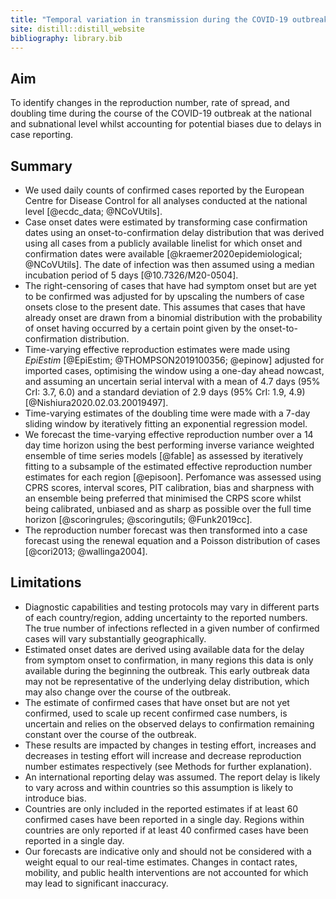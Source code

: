 ```yaml
---
title: "Temporal variation in transmission during the COVID-19 outbreak"
site: distill::distill_website
bibliography: library.bib
---
```



## Aim

To identify changes in the reproduction number, rate of spread, and doubling time during the course of the COVID-19 outbreak at the national and subnational level whilst accounting for potential biases due to delays in case reporting.


## Summary

* We used daily counts of confirmed cases reported by the European Centre for Disease Control for all analyses conducted at the national level [@ecdc_data; @NCoVUtils].
*	Case onset dates were estimated by transforming case confirmation dates using an onset-to-confirmation delay distribution that was derived using all cases from a publicly available linelist for which onset and confirmation dates were available [@kraemer2020epidemiological; @NCoVUtils]. The date of infection was then assumed using a median incubation period of 5 days [@10.7326/M20-0504].
* The right-censoring of cases that have had symptom onset but are yet to be confirmed was adjusted for by upscaling the numbers of case onsets close to the present date. This assumes that cases that have already onset are drawn from a binomial distribution with the probability of onset having occurred by a certain point given by the onset-to-confirmation distribution.
* Time-varying effective reproduction estimates were made using *EpiEstim* [@EpiEstim; @THOMPSON2019100356; @epinow] adjusted for imported cases, optimising the window using a one-day ahead nowcast, and assuming an uncertain serial interval with a mean of 4.7 days (95% CrI: 3.7, 6.0) and a standard deviation of 2.9 days (95% CrI: 1.9, 4.9) [@Nishiura2020.02.03.20019497].
* Time-varying estimates of the doubling time were made with a 7-day sliding window by iteratively fitting an exponential regression model.
* We forecast the time-varying effective reproduction number over a 14 day time horizon using the best performing inverse variance weighted ensemble of time series models [@fable] as assessed by iteratively fitting to a subsample of the estimated effective reproduction number estimates for each region [@episoon]. Perfomance was assessed using CPRS scores, interval scores, PIT calibration, bias and sharpness with an ensemble being preferred that minimised the CRPS score whilst being calibrated, unbiased and as sharp as possible over the full time horizon [@scoringrules; @scoringutils; @Funk2019cc]. 
* The reproduction number forecast was then transformed into a case forecast using the renewal equation and a Poisson distribution of cases [@cori2013; @wallinga2004]. 

## Limitations

* Diagnostic capabilities and testing protocols may vary in different parts of each country/region, adding uncertainty to the reported numbers. The true number of infections reflected in a given number of confirmed cases will vary substantially geographically.
* Estimated onset dates are derived using available data for the delay from symptom onset to confirmation, in many regions this data is only available during the beginning the outbreak. This early outbreak data may not be representative of the underlying delay distribution, which may also change over the course of the outbreak.
* The estimate of confirmed cases that have onset but are not yet confirmed, used to scale up recent confirmed case numbers, is uncertain and relies on the observed delays to confirmation remaining constant over the course of the outbreak.
* These results are impacted by changes in testing effort, increases and decreases in testing effort will increase and decrease reproduction number estimates respectively (see Methods for further explanation).
* An international reporting delay was assumed. The report delay is likely to vary across and within countries so this assumption is likely to introduce bias.
* Countries are only included in the reported estimates if at least 60 confirmed cases have been reported in a single day. Regions within countries are only reported if at least 40 confirmed cases have been reported in a single day.
* Our forecasts are indicative only and should not be considered with a weight equal to our real-time estimates. Changes in contact rates, mobility, and public health interventions are not accounted for which may lead to significant inaccuracy. 
